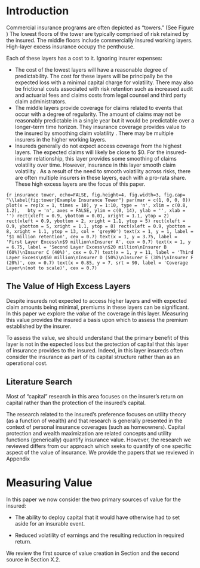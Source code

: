 # Introduction

Commercial insurance programs are often depicted as "towers." (See Figure \ref{fig:tower}) The lowest floors of the tower are typically comprised of risk retained by the insured. The middle floors include commercially insured working layers.  High-layer excess insurance occupy the penthouse. 

Each of these layers has a cost to it. Ignoring insurer expenses:

-   The cost of the lowest layers will have a reasonable degree of predictability. The cost for these layers will be principally be the expected loss with a minimal capital charge for volatility. There may also be frictional costs associated with risk retention such as increased audit and actuarial fees and claims costs from legal counsel and third party claim administrators.
-   The middle layers provide coverage for claims related to events that occur with a degree of regularity. The amount of claims may not be reasonably predictable in a single year but it would be predictable over a longer-term time horizon. They insurance coverage provides value to the insured by smoothing claim volatility \emph{over time}. There may be multiple insurers in the higher working layers.
-   Insureds generally do not expect access coverage from the highest layers. The expected claims will likely be close to \$0. For the insured-insurer relationship, this layer provides some smoothing of claims volatility over time. However, insurance in this layer smooth claim volatility \emph{across risks and time}. As a result of the need to smooth volatility across risks, there are often multiple insurers in these layers, each with a pro-rata share. These high excess layers are the focus of this paper.

```{r insurance tower, echo=FALSE, fig.height=4, fig.width=3, fig.cap= "\\label{fig:tower}Example Insurance Tower"}
par(mar = c(1, 0, 0, 0))
plot(x = rep(x = 1, times = 10), y = 1:10, type = 'n', xlim = c(0.8, 1.2),
  bty = 'n', axes = FALSE, ylim = c(0, 14), ylab = '', xlab = '')
rect(xleft = 0.9, ybottom = 0.01, xright = 1.1, ytop = 2)
rect(xleft = 0.9, ybottom = 2, xright = 1.1, ytop = 5)
rect(xleft = 0.9, ybottom = 5, xright = 1.1, ytop = 8)
rect(xleft = 0.9, ybottom = 8, xright = 1.1, ytop = 13, col = 'grey90')
text(x = 1, y = 1, label = '$1 million retention', cex = 0.7)
text(x = 1, y = 3.75, label = 'First Layer Excess\n$9 million\nInsurer A', cex = 0.7)
text(x = 1, y = 6.75, label = 'Second Layer Excess\n$20 million\nInsurer B (60%)\nInsurer C (40%)', cex = 0.7)
text(x = 1, y = 11, label = 'Third Layer Excess\n$50 million\nInsurer D (50%)\nInsurer E (30%)\nInsurer F (20%)', cex = 0.7)
text(x = 0.85, y = 7, srt = 90, label = 'Coverage Layer\n(not to scale)', cex = 0.7)
```

## The Value of High Excess Layers

Despite insureds not expected to access higher layers and with expected claim amounts being minimal, premiums in these layers can be significant. In this paper we explore the *value* of the coverage in this layer. Measuring this value provides the insured a basis upon which to assess the premium established by the insurer.

To assess the value, we should understand that the primary benefit of this layer is not in the expected loss but the protection of capital that this layer of insurance provides to the insured. Indeed, in this layer insureds often consider the insurance as part of its capital structure rather than as an operational cost. 

## Literature Search

Most of "capital" research in this area focuses on the insurer's return on capital rather than the protection of the insured's capital.

The research related to the insured's preference focuses on utility theory (as a function of wealth) and that research is generally presented in the context of personal insurance coverages (such as homeowners). Capital protection and wealth maximization are related concepts and utility functions (generically) quantify insurance value. However, the research we reviewed differs from our approach which seeks to quantify of one specific aspect of the value of insurance. We provide the papers that we reviewed in Appendix \ref{literature-review}

# Measuring Value

In this paper we now consider the two primary sources of value for the insured:

-   The ability to deploy capital that it would have otherwise had to set aside for an insurable event.

-   Reduced volatility of earnings and the resulting reduction in required
    return.

We review the first source of value creation in Section \ref{capital-deployment} and the second source in Section X.2.
